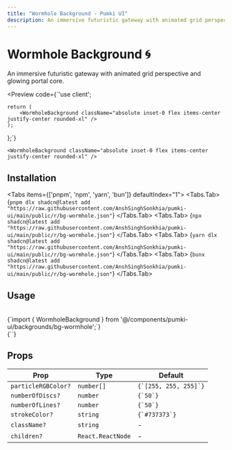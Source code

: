 ```yaml
---
title: "Wormhole Background - Pumki UI"
description: An immersive futuristic gateway with animated grid perspective and glowing portal core.
---
```



# Wormhole Background 🌀

An immersive futuristic gateway with animated grid perspective and glowing portal core.

<Preview 
  code={`'use client';
 

    return (
        <WormholeBackground className="absolute inset-0 flex items-center justify-center rounded-xl" />
    );
};`}
>
    
    <WormholeBackground className="absolute inset-0 flex items-center justify-center rounded-xl" />
    
</Preview>

## Installation

<Tabs items={['pnpm', 'npm', 'yarn', 'bun']} defaultIndex="1">
  <Tabs.Tab>
    <CodeBlock language="bash">
      {`pnpm dlx shadcn@latest add "https://raw.githubusercontent.com/AnshSinghSonkhia/pumki-ui/main/public/r/bg-wormhole.json"`}
    </CodeBlock>
  </Tabs.Tab>
  <Tabs.Tab>
    <CodeBlock language="bash">
      {`npx shadcn@latest add "https://raw.githubusercontent.com/AnshSinghSonkhia/pumki-ui/main/public/r/bg-wormhole.json"`}
    </CodeBlock>
  </Tabs.Tab>
  <Tabs.Tab>
    <CodeBlock language="bash">
      {`yarn dlx shadcn@latest add "https://raw.githubusercontent.com/AnshSinghSonkhia/pumki-ui/main/public/r/bg-wormhole.json"`}
    </CodeBlock>
  </Tabs.Tab>
  <Tabs.Tab>
    <CodeBlock language="bash">
      {`bunx shadcn@latest add "https://raw.githubusercontent.com/AnshSinghSonkhia/pumki-ui/main/public/r/bg-wormhole.json"`}
    </CodeBlock>
  </Tabs.Tab>
</Tabs>

## Usage

<br/>

<CodeBlock language="typescript">
    {`import { WormholeBackground } from '@/components/pumki-ui/backgrounds/bg-wormhole';`}
</CodeBlock>

<br/>

<CodeBlock language="typescript">
    {`<WormholeBackground />`}
</CodeBlock>

## Props


<PumkiTableStyles />

<PumkiTable>
  <table className="pumki-table">
    <thead>
      <tr>
        <th>Prop</th>
        <th>Type</th>
        <th>Default</th>
      </tr>
    </thead>
    <tbody>
      <tr>
        <td><code>particleRGBColor?</code></td>
        <td><code>number[]</code></td>
        <td><code>{`[255, 255, 255]`}</code></td>
      </tr>
      <tr>
        <td><code>numberOfDiscs?</code></td>
        <td><code>number</code></td>
        <td><code>{`50`}</code></td>
      </tr>
      <tr>
        <td><code>numberOfLines?</code></td>
        <td><code>number</code></td>
        <td><code>{`50`}</code></td>
      </tr>
      <tr>
        <td><code>strokeColor?</code></td>
        <td><code>string</code></td>
        <td><code>{`#737373`}</code></td>
      </tr>
      <tr>
        <td><code>className?</code></td>
        <td><code>string</code></td>
        <td>-</td>
      </tr>
      <tr>
        <td><code>children?</code></td>
        <td><code>React.ReactNode</code></td>
        <td>-</td>
      </tr>
    </tbody>
  </table>
</PumkiTable>